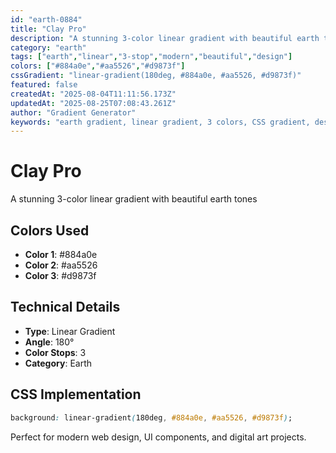 ```yaml
---
id: "earth-0884"
title: "Clay Pro"
description: "A stunning 3-color linear gradient with beautiful earth tones"
category: "earth"
tags: ["earth","linear","3-stop","modern","beautiful","design"]
colors: ["#884a0e","#aa5526","#d9873f"]
cssGradient: "linear-gradient(180deg, #884a0e, #aa5526, #d9873f)"
featured: false
createdAt: "2025-08-04T11:11:56.173Z"
updatedAt: "2025-08-25T07:08:43.261Z"
author: "Gradient Generator"
keywords: "earth gradient, linear gradient, 3 colors, CSS gradient, design, #884a0e, #aa5526, #d9873f"
---
```


# Clay Pro

A stunning 3-color linear gradient with beautiful earth tones

## Colors Used
- **Color 1**: #884a0e
- **Color 2**: #aa5526
- **Color 3**: #d9873f

## Technical Details
- **Type**: Linear Gradient
- **Angle**: 180°
- **Color Stops**: 3
- **Category**: Earth

## CSS Implementation
```css
background: linear-gradient(180deg, #884a0e, #aa5526, #d9873f);
```

Perfect for modern web design, UI components, and digital art projects.

